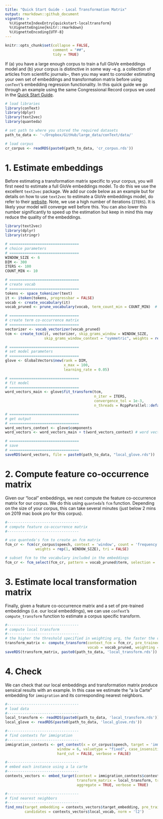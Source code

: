 ```yaml
---
title: "Quick Start Guide - Local Transformation Matrix"
output: rmarkdown::github_document
vignette: >
  %\VignetteIndexEntry{quickstart-localtransform}
  %\VignetteEngine{knitr::rmarkdown}
  %\VignetteEncoding{UTF-8}
---
```


```r
knitr::opts_chunk$set(collapse = FALSE,
                      comment = "##",
                      tidy = TRUE)
```

If (a) you have a large enough corpus to train a full GloVe embeddings model and (b) your corpus is distinctive in some way --e.g. a collection of articles from scientific journals--, then you may want to consider estimating your own set of embeddings and transformation matrix before using `conText`'s embedding regression functionality. In this quick guide we go through an example using the same Congressional Record corpus we used in the [Quick Start Guide](https://github.com/prodriguezsosa/conText/blob/master/vignettes/quickstart.md). 

```r

# load libraries
library(conText)
library(dplyr)
library(text2vec)
library(quanteda)

# set path to where you stored the required datasets
path_to_data <- '~/Dropbox/GitHub/large_data/conText/data/'

# load corpus
cr_corpus <- readRDS(paste0(path_to_data, 'cr_corpus.rds'))
```

# 1. Estimate embeddings

Before estimating a transformation matrix specific to your corpus, you will first need to estimate a full GloVe embeddings model. To do this we use the excellent `text2vec` package. We add our code below as an example but for details on how to use `text2vec` to estimate a GloVe embeddings model, do refer to their [website](http://text2vec.org/glove.html). Note, we use a high number of iterations (`ITERS`). It is likely your model will converge well before this. You can also lower this number significantly to speed up the estimation but keep in mind this may reduce the quality of the embeddings.

```r
library(text2vec)
library(dplyr)
library(stringr)

# ================================
# choice parameters
# ================================
WINDOW_SIZE <- 6
DIM <- 300
ITERS <- 100
COUNT_MIN <- 10

# ================================
# create vocab
# ================================
tokens <- space_tokenizer(text)
it <- itoken(tokens, progressbar = FALSE)
vocab <- create_vocabulary(it)
vocab_pruned <- prune_vocabulary(vocab, term_count_min = COUNT_MIN)  # keep only words that meet count threshold

# ================================
# create term co-occurrence matrix
# ================================
vectorizer <- vocab_vectorizer(vocab_pruned)
tcm <- create_tcm(it, vectorizer, skip_grams_window = WINDOW_SIZE, 
                  skip_grams_window_context = "symmetric", weights = rep(1, WINDOW_SIZE))

# ================================
# set model parameters
# ================================
glove <- GlobalVectors$new(rank = DIM,
                           x_max = 100,
                           learning_rate = 0.05)

# ================================
# fit model
# ================================
word_vectors_main <- glove$fit_transform(tcm,
                                         n_iter = ITERS,
                                         convergence_tol = 1e-3,
                                         n_threads = RcppParallel::defaultNumThreads())

# ================================
# get output
# ================================
word_vectors_context <- glove$components
word_vectors <- word_vectors_main + t(word_vectors_context) # word vectors

# ================================
# save
# ================================
saveRDS(word_vectors, file = paste0(path_to_data, "local_glove.rds"))
```

# 2. Compute feature co-occurrence matrix

Given our "local" embeddings, we next compute the feature co-occurrence matrix for our corpus. We do this using `quanteda`'s `fcm` function. Depending on the size of your corpus, this can take several minutes (just below 2 mins on 2019 mac book pro for this corpus).

```r
#---------------------------------
# compute feature co-occurrence matrix
#---------------------------------

# use quanteda's fcm to create an fcm matrix
fcm_cr <- fcm(cr_corpus$speech, context = 'window', count = 'frequency', window = WINDOW_SIZE, 
              weights = rep(1, WINDOW_SIZE), tri = FALSE)

# subset fcm to the vocabulary included in the embeddings
fcm_cr <- fcm_select(fcm_cr, pattern = vocab_pruned$term, selection = 'keep')
```

# 3. Estimate local transformation matrix

Finally, given a feature co-occurrence matrix and a set of pre-trained embeddings (i.e. our local embeddings), we can use `conText`'s `compute_transform` function to estimate a corpus specific transform.

```r
#---------------------------------
# compute local transform
#---------------------------------
# the higher the threshold specified in weighting arg, the faster the code (see function for more details)
transform_matrix <- compute_transform(context_fcm = fcm_cr, pre_trained = word_vectors, 
                                      vocab = vocab_pruned, weighting = 1000)
saveRDS(transform_matrix, paste0(path_to_data, 'local_transform.rds'))
```

# 4. Check

We can check that our local embeddings and transformation matrix produce sensical results with an example. In this case we estimate the "a la Carte" embedding for `immigration` and its corresponding nearest neighbors.

```r

#---------------------------------
# load data
#---------------------------------
local_transform <- readRDS(paste0(path_to_data, 'local_transform.rds'))
local_glove <- readRDS(paste0(path_to_data, 'local_glove.rds'))

#---------------------------------
# find contexts for immigration
#---------------------------------
immigration_contexts <- get_context(x = cr_corpus$speech, target = 'immigration', 
                        window = 6, valuetype = "fixed", case_insensitive = TRUE, 
                        hard_cut = FALSE, verbose = FALSE)

#---------------------------------
# embed each instance using a la carte
#---------------------------------
contexts_vectors <- embed_target(context = immigration_contexts$context, pre_trained = local_glove, 
                                 transform_matrix = local_transform, transform = TRUE, 
                                 aggregate = TRUE, verbose = TRUE)

#---------------------------------
# find nearest neighbors
#---------------------------------
find_nns(target_embedding = contexts_vectors$target_embedding, pre_trained = local_glove, N = 10, 
         candidates = contexts_vectors$local_vocab, norm = 'l2')
```




